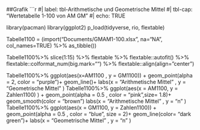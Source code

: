 ##Grafik
```r
#| label: tbl-Arithmetische und Geometrische Mittel
#| tbl-cap: "Wertetabelle 1-100 von AM GM"
#| echo: TRUE

library(pacman)
library(ggplot2)
p_load(tidyverse, rio, flextable)

Tabelle1100 = (import("Documents/GMAM1-100.xlsx", na="NA", col_names=TRUE) %>% as_tibble())

Tabelle1100%>% slice(1:15) %>% 
  flextable %>% 
  flextable::autofit() %>% 
  flextable::colformat_num(big.mark="") %>% 
  flextable::align(align="center")

Tabelle1100%>%
ggplot(aes(x=AM1100 , y = GM1100)) +
          geom_point(alpha = 2, color = "purple")+
          geom_line()+
          labs(x = "Arithmetische Mittel" , 
               y = "Geometrische Mittel" )
Tabelle1100%>%
ggplot(aes(x = AM1100, y = Zahlen1100) ) + 
          geom_point(alpha = 0.5 , color = "pink",size= 1.8)+
          geom_smooth(color = "brown")
          labs(x = "Arithmetische Mittel" , 
               y = "n" ) 
Tabelle1100%>%
ggplot(aes(x = GM1100, y = Zahlen1100)) + 
          geom_point(alpha = 0.5 , color = "blue", size = 2)+
          geom_line(color= "dark green")+
          labs(x = "Geometrische Mittel" , 
               y = "n" ) 
